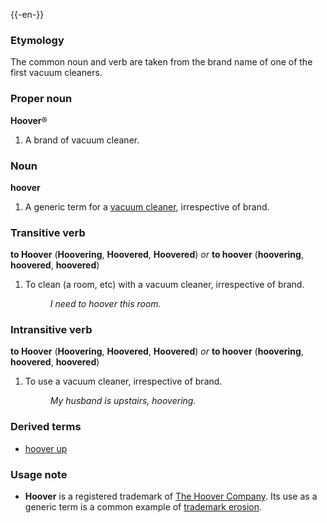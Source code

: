 {{-en-}}
===Etymology===
The common noun and verb are taken from the brand name of one of the first vacuum cleaners.

===Proper noun===
'''Hoover'''&reg;

#A brand of vacuum cleaner.

===Noun===
'''hoover'''

#A generic term for a [[vacuum cleaner]], irrespective of brand.

===Transitive verb===
'''to Hoover''' ('''Hoovering''', '''Hoovered''', '''Hoovered''') ''or'' '''to hoover''' ('''hoovering''', '''hoovered''', '''hoovered''')

#To clean (a room, etc) with a vacuum cleaner, irrespective of brand.
#:''I need to hoover this room.''

===Intransitive verb===
'''to Hoover''' ('''Hoovering''', '''Hoovered''', '''Hoovered''') ''or'' '''to hoover''' ('''hoovering''', '''hoovered''', '''hoovered''')

#To use a vacuum cleaner, irrespective of brand.
#:''My husband is upstairs, hoovering.''

===Derived terms===
*[[hoover up]]

===Usage note===
*'''Hoover''' is a registered trademark of [[w:The Hoover Company|The Hoover Company]].  Its use as a generic term is a common example of [[trademark erosion]].<!--Anyone know the company's position on this?-->